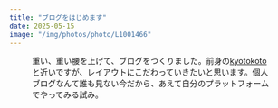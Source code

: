 ```yaml
---
title: "ブログをはじめます"
date: 2025-05-15
image: "/img/photos/photo/L1001466"
---
```




<Figure
  src="/img/photos/photo/L1001466.jpg"
  alt="京都駅のエスカレーター"
  scale="1.05"  
  />
<Grid
  w="2" h="2" space="6">
  <p class="-text-xs">重い、重い腰を上げて、ブログをつくりました。前身の<a
  href="https://kyotokoto.jp/">kyotokoto</a>と近いですが、レイアウトにこだわっていきたいと思います。個人ブログなんて誰も見ない今だから、あえて自分のプラットフォームでやってみる試み。</p>
</Grid>
<Grid
  w="6"
  class="-fx_center">
  <Figure
    w="4" h="6"
    src="/img/photos/photo/L1005062.jpg"
    alt="京都駅のエスカレーター"  
    />
</Grid>